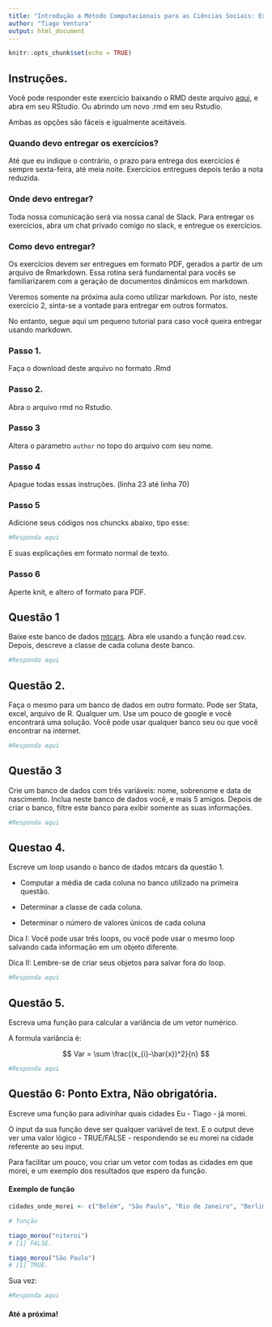 ```yaml
---
title: "Introdução a Método Computacionais para as Ciências Sociais: Exercício 2"
author: "Tiago Ventura"
output: html_document
---
```


```r
knitr::opts_chunk$set(echo = TRUE)
```

## Instruções.

Você pode responder este exercício baixando o RMD deste arquivo [aqui](exercicio-2.rmd), e abra em seu RStudio. Ou abrindo um novo .rmd em seu Rstudio. 

Ambas as opções são fáceis e igualmente aceitáveis. 

### Quando devo entregar os exercícios?

Até que eu indique o contrário, o prazo para entrega dos exercícios é sempre sexta-feira, até meia noite. Exercícios entregues depois terão a nota reduzida. 

### Onde devo entregar? 

Toda nossa comunicação será via nossa canal de Slack. Para entregar os exercícios, abra um chat privado comigo no slack, e entregue os exercícios. 

### Como devo entregar? 

Os exercícios devem ser entregues em formato PDF, gerados a partir de um arquivo de Rmarkdown. Essa rotina será fundamental para vocês se familiarizarem com a geração de documentos dinâmicos em markdown. 

Veremos somente na próxima aula como utilizar markdown. Por isto, neste exercício 2, sinta-se a vontade para entregar em outros formatos. 

No entanto, segue aqui um pequeno tutorial para caso você queira entregar usando markdown. 

### Passo 1. 

Faça o download deste arquivo no formato .Rmd

### Passo 2. 

Abra o arquivo rmd no Rstudio. 

### Passo 3

Altera o parametro `author` no topo do arquivo com seu nome. 

### Passo 4 

Apague todas essas instruções. (linha 23 até linha 70)

### Passo 5

Adicione seus códigos nos chuncks abaixo, tipo esse:

```r
#Responda aqui
```

E suas explicações em formato normal de texto. 

### Passo 6

Aperte knit, e altero of formato para PDF. 


## Questão 1

Baixe este banco de dados [mtcars](https://www.dropbox.com/s/zks9aom2ff085uw/mtcars.csv?dl=0). Abra ele usando a função read.csv. Depois, descreve a classe de cada coluna deste banco. 

```r
#Responda aqui
```

## Questão 2.

Faça o mesmo para um banco de dados em outro formato. Pode ser Stata, excel, arquivo de R. Qualquer um. Use um pouco de google e você encontrará uma solução.  Você pode usar qualquer banco seu ou que você encontrar na internet. 

```r
#Responda aqui
```

## Questão 3

Crie um banco de dados com três variáveis: nome, sobrenome e data de nascimento. Inclua neste banco de dados você, e mais 5 amigos. Depois de criar o banco, filtre este banco para exibir somente as suas informações. 

```r
#Responda aqui
```


## Questao 4.

Escreve um loop usando o banco de dados mtcars da questão 1. 

- Computar a média de cada coluna no banco utilizado na primeira questão.

- Determinar a classe de cada coluna. 

- Determinar o número de valores únicos de cada coluna

Dica I: Você pode usar três loops, ou você pode usar o mesmo loop salvando cada informação em um objeto diferente. 

Dica II: Lembre-se de criar seus objetos para salvar fora do loop.

```r
#Responda aqui
```


## Questão 5.

Escreva uma função para calcular a variância de um vetor numérico. 

A formula variância é:

$$
Var = \sum \frac{(x_{i}-\bar{x})^2}{n}
$$

```r
#Responda aqui
```

## Questão 6: Ponto Extra, Não obrigatória. 

Escreve uma função para adivinhar quais cidades Eu - Tiago - já morei. 


O input da sua função deve ser qualquer variável de text. E o output deve ver uma valor lógico - TRUE/FALSE - respondendo se eu morei na cidade referente ao seu input.

Para facilitar um pouco, vou criar um vetor com todas as cidades em que morei, e um exemplo dos resultados que espero da função. 


#### Exemplo de função
```r

cidades_onde_morei <- c("Belém", "São Paulo", "Rio de Janeiro", "Berlim", "Brasília", "Washington - DC")

# função

tiago_morou("niteroi")
# [1] FALSE. 

tiago_morou("São Paulo")
# [1] TRUE. 


```

Sua vez:

```r
#Responda aqui
```






#### Até a próxima!


